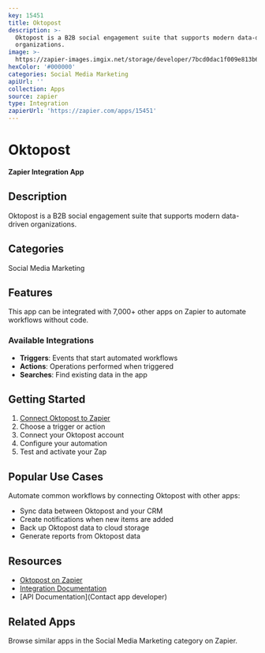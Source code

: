 ```yaml
---
key: 15451
title: Oktopost
description: >-
  Oktopost is a B2B social engagement suite that supports modern data-driven
  organizations.
image: >-
  https://zapier-images.imgix.net/storage/developer/7bcd0dac1f009e813b646ec1c59c9bf4.png?auto=format%2Ccompress&ixlib=python-3.0.0&q=50
hexColor: '#000000'
categories: Social Media Marketing
apiUrl: ''
collection: Apps
source: zapier
type: Integration
zapierUrl: 'https://zapier.com/apps/15451'
---
```

# Oktopost

**Zapier Integration App**

## Description

Oktopost is a B2B social engagement suite that supports modern data-driven organizations.

## Categories

Social Media Marketing

## Features

This app can be integrated with 7,000+ other apps on Zapier to automate workflows without code.

### Available Integrations

- **Triggers**: Events that start automated workflows
- **Actions**: Operations performed when triggered
- **Searches**: Find existing data in the app

## Getting Started

1. [Connect Oktopost to Zapier](https://zapier.com/apps/15451)
2. Choose a trigger or action
3. Connect your Oktopost account
4. Configure your automation
5. Test and activate your Zap

## Popular Use Cases

Automate common workflows by connecting Oktopost with other apps:

- Sync data between Oktopost and your CRM
- Create notifications when new items are added
- Back up Oktopost data to cloud storage
- Generate reports from Oktopost data

## Resources

- [Oktopost on Zapier](https://zapier.com/apps/15451)
- [Integration Documentation](https://zapier.com/apps/15451/integrations)
- [API Documentation](Contact app developer)

## Related Apps

Browse similar apps in the Social Media Marketing category on Zapier.

